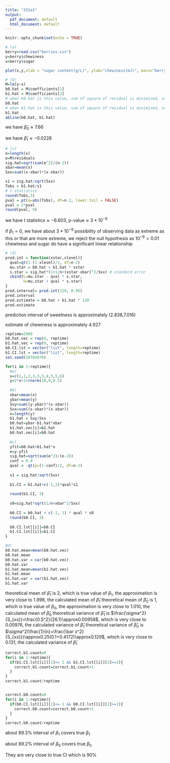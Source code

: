 ```yaml
---
title: "331a1"
output:
  pdf_document: default
  html_document: default
---
```


```r
knitr::opts_chunk$set(echo = TRUE)
```


\newpage
```r
# (a)
berry=read.csv("berries.csv")
y=berry$chewiness
x=berry$sugar

plot(x,y,xlab = "sugar content(g/L)", ylab="chewiness(mJ)", main="berry data")

# (b)
M=lm(y~x)
b0.hat = M$coefficients[1]
b1.hat = M$coefficients[2]
# when b0.hat is this value, sum of square of residual is minimized, so we estimate beta_0 to be b0.hat
b0.hat
# when b1.hat is this value, sum of square of residual is minimized, so we estimate beta_1 to be b1.hat
b1.hat
abline(b0.hat, b1.hat)
```
we have $\hat\beta_0\approx7.66$


we have $\hat\beta_1\approx-0.0228$


```r
# (c)
n=length(x)
e=M$residuals
sig.hat=sqrt(sum(e^2)/(n-2))
xbar=mean(x)
Sxx=sum((x-xbar)*(x-xbar))

s1 = sig.hat/sqrt(Sxx)
Tobs = b1.hat/s1
# t statistics
round(Tobs,3)
pval = pt(q=abs(Tobs), df=n-2, lower.tail = FALSE)
pval = 2*pval
round(pval, 9)
```
we have t statistics$\approx-6.603$, p-value$\approx3*10^{-9}$


if $\beta_1=0$, we have about $3*10^{-9}$ possibility of observing data as extreme as this or that are more extreme, we reject the null hypothesis as $10^{-9}<0.01$\newline
chewiness and sugar do have a significant linear relationship

```r

# (d)
pred.int = function(xstar,xlevel){
  qval=qt(1-(1-xlevel)/2, df=n-2)
  mu.star = b0.hat + b1.hat * xstar
  s.star = sig.hat*(1+1/n+(xstar-xbar)^2/Sxx) # standard error
  cbind(L=mu.star - qval * s.star,
        U=mu.star + qval * s.star)
}
pred.interval= pred.int(120, 0.95)
pred.interval
pred.estimate = b0.hat + b1.hat * 120
pred.estimate
```
prediction interval of sweetness is approximately (2.838,7.016)

estimate of chewiness is approximately 4.927

\newpage
```r
reptime=2000
b0.hat.vec = rep(0, reptime)
b1.hat.vec = rep(0, reptime)
b0.CI.lst = vector("list", length=reptime)
b1.CI.lst = vector("list", length=reptime)
set.seed(20704870)

for(i in 1:reptime){
  #a)
  x=c(1,1,2,3,3,3,4,5,5,6)
  y=2*x+1+rnorm(10,0,0.5)
  
  #b)
  xbar=mean(x)
  ybar=mean(y)
  Sxy=sum((y-ybar)*(x-xbar))
  Sxx=sum((x-xbar)*(x-xbar))
  n=length(y)
  b1.hat = Sxy/Sxx
  b0.hat=ybar-b1.hat*xbar
  b1.hat.vec[i]=b1.hat
  b0.hat.vec[i]=b0.hat
  
  #c)
  yfit=b0.hat+b1.hat*x
  e=y-yfit
  sig.hat=sqrt(sum(e^2)/(n-2))
  conf = 0.9
  qval = -qt(p=(1-conf)/2, df=n-2)
  
  s1 = sig.hat/sqrt(Sxx)
  
  b1.CI = b1.hat+c(-1,1)*qval*s1
  
  round(b1.CI, 3)
  
  s0=sig.hat*sqrt(1/n+xbar^2/Sxx)
  
  b0.CI = b0.hat + c(-1, 1) * qval * s0
  round(b0.CI, 3)
  
  b0.CI.lst[[i]]=b0.CI
  b1.CI.lst[[i]]=b1.CI
}

#d)
b0.hat.mean=mean(b0.hat.vec)
b0.hat.mean
b0.hat.var = var(b0.hat.vec)
b0.hat.var
b1.hat.mean=mean(b1.hat.vec)
b1.hat.mean
b1.hat.var = var(b1.hat.vec)
b1.hat.var
```
theoretical mean of $\hat\beta_1$ is 2, which is true value of $\beta_1$, the approximation is very close
to 1.998, the calculated mean of $\hat\beta_1$\newline
theoretical mean of $\hat\beta_0$ is 1, which is true value of $\beta_0$, the approximation is very close
to 1.010, the calculated mean of $\hat\beta_0$\newline
theoretical variance of $\hat\beta_1$ is $\frac{\sigma^2}{S_{xx}}=\frac{0.5^2}{26.1}\approx0.00958$, which is very close
to 0.00976, the calculated variance of $\hat\beta_1$\newline
theoretical variance of $\hat\beta_0$ is $\sigma^2(\frac{1}{n}+\frac{\bar x^2}{S_{xx}})\approx0.25(0.1+0.4172)\approx0.129$, which is very close to 0.131, the calculated variance of $\hat\beta_1$\newline

```r
correct.b1.count=0
for(i in 1:reptime){
  if(b1.CI.lst[[i]][1]<= 2 && b1.CI.lst[[i]][2]>=2){
    correct.b1.count=correct.b1.count+1
  }
}
correct.b1.count/reptime


correct.b0.count=0
for(i in 1:reptime){
  if(b0.CI.lst[[i]][1]<= 1 && b0.CI.lst[[i]][2]>=1){
    correct.b0.count=correct.b0.count+1
  }
}
correct.b0.count/reptime
```
about 89.3% interval of $\beta_1$ covers true $\beta_1$

about 89.2% interval of $\beta_0$ covers true $\beta_0$

They are very close to true CI which is 90%





















